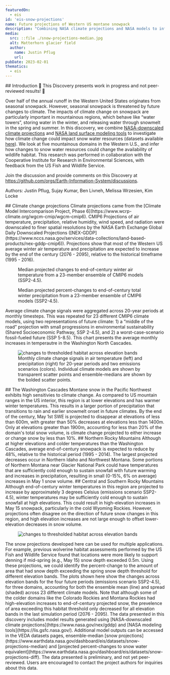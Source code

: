 ```yaml
---
featuredOn:
  - eis
id: 'eis-snow-projections'
name: Future projections of Western US montane snowpack
description: "Combining NASA climate projections and NASA models to infer the future state of snow water resources in the Rocky Mountains and North Cascades Mountain ranges"
media:
  src: ::file ./snow-projections-median.jpg
  alt: Matterhorn glacier field
  author:
    name: Justin Pflug
    url: 
pubDate: 2023-02-01
thematics:
  - eis
---
```

<Block>
  <Prose>
  ## Introduction
  🚧 This Discovery presents work in progress and not peer-reviewed results! 🚧

  Over half of the annual runoff in the Western United States originates from seasonal snowpack. However, seasonal snowpack is threatened by future changes to climate. The impacts of climate change on snowpack are particularly important in mountainous regions, which behave like “water towers”, storing water in the winter, and releasing water through snowmelt in the spring and summer. In this discovery, we combine [NASA-downscaled climate projections](https://www.nasa.gov/nex/gddp) and [NASA land surface modeling tools](https://lis.gsfc.nasa.gov/) to investigate how climate change could impact snow water resources (datasets available [here](https://www.earthdata.nasa.gov/dashboard/eis/datasets)). We look at five mountainous domains in the Western U.S., and infer how changes to snow water resources could change the availability of wildlife habitat. This research was performed in collaboration with the Cooperative Institute for Research in Environmental Sciences, with feedback from the US Fish and Wildlife Service.

  Join the discussion and provide comments on this Discovery at https://github.com/orgs/Earth-Information-System/discussions.

  Authors: Justin Pflug, Sujay Kumar, Ben Livneh, Melissa Wrzesien, Kim Locke
  </Prose>
</Block>

<Block>
  <Prose>
  ## Climate change projections
   Climate projections came from the [Climate Model Intercomparison Project, Phase 6](https://www.wcrp-climate.org/wgcm-cmip/wgcm-cmip6). CMIP6 Projections of air temperature, precipitation, relative humidity, wind speed, and radiation were downscaled to finer spatial resolutions by the NASA Earth Exchange Global Daily Downscaled Projections ([NEX-GDDP](https://www.nccs.nasa.gov/services/data-collections/land-based-products/nex-gddp-cmip6)). Projections show that most of the Western US average winter air temperature and precipitation are expected to increase by the end of the century (2076 - 2095), relative to the historical timeframe (1995 - 2016).
  </Prose>
  <Figure>
    <Map
      datasetId='CMIP-winter-median-ta'
      layerId='CMIP245-winter-median-ta'
      dateTime='2085-02-14'
      zoom={4.5}
      center={[-113.,40.]}
      compareDateTime='2099-01-01'
      compareLabel=''
    />
    <Caption
      attrAuthor='NASA'
      attrUrl='https://nasa.gov/'
    >
    Median projected changes to end-of-century winter air temperature from a 23-member ensemble of CMIP6 models (SSP2-4.5).
</Caption>
  </Figure>
</Block>
<Block>
  <Figure>
    <Map
      datasetId='CMIP-winter-median-pr'
      layerId='CMIP245-winter-median-pr'
      dateTime='2085-02-14'
      zoom={4.5}
      center={[-113.,40.]}
      compareDateTime='2099-01-01'
      compareLabel=''
    />
    <Caption
      attrAuthor='NASA'
      attrUrl='https://nasa.gov/'
    >
    Median projected percent-changes to end-of-century total winter precipitation from a 23-member ensemble of CMIP6 models (SSP2-4.5).
</Caption>  
  </Figure>
</Block>

<Block type='wide'>
   <Prose>
    Average climate change signals were aggregated across 20-year periods at monthly timesteps. This was repeated for 23 different CMIP6 climate models, using two representations of future climate: 1) a “middle of the road” projection with small progressions in environmental sustainability (Shared Socioeconomic Pathway, SSP 2-4.5), and 2) a worst-case-scenario fossil-fueled future (SSP 5-8.5). This chart presents the average monthly increases in temperautre in the Washington North Cascades.
   </Prose>
</Block>

<Block type='wide'>
  <Figure>
    <Image
       src={new URL("./aggregated_climateDeltas.jpg", import.meta.url).href}
       alt="changes to thresholded habitat across elevation bands"
    />
    <Caption
      attrAuthor='NASA'
      attrUrl='https://nasa.gov/'
    >
    Monthly climate change signals in air temperature (left) and precipitation (right) for 20-year periods and two emissions scenarios (colors). Individual climate models are shown by transparent scatter points and ensemble-medians are shown by the bolded scatter points.  
</Caption>
  </Figure>
</Block>

<ScrollytellingBlock>
  <Chapter
    center={[-119.70,48.40]}
    zoom={7.5}
    datasetId='snow-projections-diff'
    layerId='snow-projections-diff-scenario-245'
    datetime='2077-04-01'
  >
    ## The Washington Cascades
    Montane snow in the Pacific Northwest exhibits high sensitivies to climate change. As compared to US mountain ranges in the US interior, this region is at lower elevations and has warmer winter temperatures. This results in a larger portion of precipitation that transitions to rain and earlier snowmelt onset in future climates. By the end of the century, May 1st SWE is projected to disappear at elevations of less than 600m, with greater than 50% decreases at elevations less than 1400m. Only at elevations greater than 1900m, accounting for less than 20% of the domain's total snow volume, is climate change projected to either increase or change snow by less than 10%.    
  </Chapter>
  <Chapter
    center={[-114.80,47.40]}
    zoom={6.5}
    datasetId='snow-projections-diff'
    layerId='snow-projections-diff-scenario-245'
    datetime='2077-05-01'
  >
    ## Northern Rocky Mountains
    Although at higher elevations and colder temperatures than the Washington Cascades, average end-of-century snowpack is expected to reduce by 48%, relative to the historical period (1995 - 2014). The largest projected decreases occur in Northern Idaho and Northwest Montana. Some portions of Northern Montana near Glacier National Park could have temperatures that are sufficiently cold enough to sustain snowfall with future warming and increases in precipitation, resulting in small (0-15%, 6% on average) increases in May 1 snow volume.   
  </Chapter>
  <Chapter
    center={[-108.90,40.70]}
    zoom={5.5}
    datasetId='snow-projections-diff'
    layerId='snow-projections-diff-scenario-245'
    datetime='2077-05-01'
  >
    ## Central and Southern Rocky Mountains
    Although end-of-century winter temperatures in this region are projected to increase by approximately 3 degrees Celsius (emissions scenario SSP2-4.5), winter temperatures may be sufficiently cold enough to sustain snowfall at high elevations. This could result in high-elevation increases in May 15 snowpack, particularly in the cold Wyoming Rockies. However, projections often disagree on the direction of future snow changes in this region, and high elevation increases are not large enough to offset lower-elevation decreases in snow volume.  
  </Chapter>
</ScrollytellingBlock> 
<Block>
   <Figure>
     <Image 
       src={new URL("./habitat_spaghettiPlots.jpg", import.meta.url).href}
       alt="changes to thresholded habitat across elevation bands" 
      />
   </Figure>
   <Prose>
   The snow projections developed here can be used for multiple applications. For example, previous wolverine habitat assessments performed by the US Fish and Wildlife Service found that locations were more likely to support denning if mid-spring (e.g., May 15) snow depth exceeded 0.5m. Using these projections, we could identify the percent-change to the amount of area that had snow depth exceeding the spring snow depth threshold for different elevation bands. The plots shown here show the changes across elevation bands for the four future periods (emissions scenario SSP2-4.5), for three domains, accounting for both the ensemble mean (line) and spread (shaded) across 23 different climate models. Note that although some of the colder domains like the Colorado Rockies and Montana Rockies had high-elevation increases to end-of-century projected snow, the prevelence of area exceeding this habitat threshold only decreased for all elevation bands in the last simulation period (2076 - 2095).
   </Prose>
</Block>  

<Block type='wide'>
  <Prose>
  The data presented in this discovery includes model results generated using [NASA-downscaled climate projections](https://www.nasa.gov/nex/gddp) and [NASA modeling tools](https://lis.gsfc.nasa.gov/). Additional model outputs can be accessed in the VEDA datasets pages, ensemble-median [snow projections](https://www.earthdata.nasa.gov/dashboard/eis/datasets/snow-projections-median) and [projected percent-changes to snow water equivalent](https://www.earthdata.nasa.gov/dashboard/eis/datasets/snow-projections-diff). The data presented is preliminary, and not yet peer-reviewed. Users are encouraged to contact the project authors for inquiries about this data.
  </Prose>
</Block>
